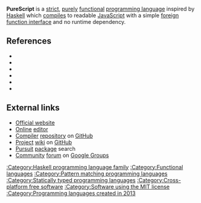 {{Userspace draft|source=ArticleWizard|date=January 2016}} 
{{Infobox programming language
| name                   = PureScript
| logo                   = [[File:PureScript Logo.png|frameless]]
| logo caption           = 
| screenshot             = <!-- (filename) -->
| screenshot caption     = 
| paradigm               = [[functional programming|functional]], [[purely functional|pure]], [[strict evaluation|strict]], [[modular programming|modular]]
| family                 = [[:Category:Haskell programming language family|Haskell]]
| designer               = Phil Freeman
| developer              = Phil Freeman, Gary Burgess
| released               = {{start date and age|2013|09|30}}
| latest release version = 0.8.0
| latest release date    = {{start date and age|2016|01|30}}
| latest preview version = 
| latest preview date    = <!-- {{start date and age|YYYY|MM|DD|df=yes/no}} -->
| typing                 = [[static typing|static]], [[strong typing|strong]], [[type inference|inferred]]
| scope                  = 
| programming language   = 
| discontinued           = 
| platform               = 
| operating system       = [[cross-platform]]
| license                = [[MIT License]]
| file ext               = .purs
| file format            = <!-- or: | file formats = -->
| website                = {{url|www.purescript.org}}
| implementations        = PureScript ([[JavaScript]]), Pure11 ([[C++11]])
| dialects               = 
| influenced by          = [[Haskell (programming language)|Haskell]], [[TypeScript]], Roy, Koka, [[Idris (programming language)|Idris]]
| influenced             = Shem
}}

'''PureScript''' is a [[strict evaluation|strict]], [[purely functional|purely]] [[functional programming|functional]] [[programming language]] inspired by [[Haskell]] which [[Source-to-source compiler|compiles]] to readable [[JavaScript]] with a simple [[foreign function interface]] and no runtime dependency.


== References ==
<!--- See http://en.wikipedia.org/wiki/Wikipedia:Footnotes on how to create references using <ref></ref> tags, these references will then appear here automatically -->
{{Reflist}}
{{refbegin}}
*{{cite news|last1=De Simone|first1=Sergio|title=PureScript: A Haskell-like Language that Compiles to JavaScript|url=http://www.infoq.com/news/2014/09/purescript-haskell-javascript|work=InfoQ|date=22 September 2014|quote=[PureScript] is written in and inspired by Haskell and aims at allowing to write very expressive code which is still clear and readable when translated into JavaScript.}}
*{{cite news|last1=Eames|first1=Joe|title=PureScript with John A. De Goes and Phil Freeman|url=https://devchat.tv/js-jabber/189-jsj-purescript-with-john-a-de-goes-and-phil-freeman|work=JavaScript Jabber|date=9 December 2015|quote=…people will find PureScript useful for the same reason that I created it and why I find it useful, which is that you want something fairly close to JavaScript like TypeScript is, [but with] the nice syntax and types that you get from Haskell.}}
*{{cite web|author1=Google|authorlink1=Google Summer of Code|title=Exhaustiveness Checker for PureScript|url=https://www.google-melange.com/gsoc/project/details/google/gsoc2015/ndelpiano/5685265389584384|website=Google Summer of Code|date=28 April 2015|quote=The main goal from this project is to provide an exhaustiveness checker for pattern match errors that allows non-exhaustive patterns to exist, yet ensures that a pattern match error does not occur and thus avoiding unexpected crashes while executing a program.}}
*{{cite web|author1=Google|authorlink1=Google Summer of Code|title=Pursuit enhancements|url=https://www.google-melange.com/gsoc/project/details/google/gsoc2015/hdgarrood/5717271485874176|website=Google Summer of Code|date=28 April 2015|quote=Enhance PureScript's Pursuit tool to provide better searching by names, searching by types, and a centralized documentation store—the three of these together should make it significantly easier to discover and use PureScript libraries.}}
*{{cite news|last1=Proctor|first1=Steven|title=Episode 26|url=https://www.functionalgeekery.com/episode-26-phil-freeman/|work=Functional Geekery|date=15 September 2015|quote= We cover his reason for creating PureScript, how it differs between other languages that compile to JavaScript, PureScript Conf 2015, the future of PureScript, and different ways to get started with PureScript.}}
*{{cite journal|last1=Srb|first1=Michal|title=Haskell-Like S-Expression-Based Language Designed for an IDE|date=12 June 2015|page=9|url=http://www.doc.ic.ac.uk/teaching/distinguished-projects/2015/m.srb.pdf|publisher=[[Imperial College London]]|quote=PureScript is a strict (not lazy), Haskell-like language which strives to compile to readable JavaScript without having to provide a large runtime library.}}
{{refend}}


== External links ==
*[http://www.purescript.org Official website]
*[http://try.purescript.org Online] [[source code editor|editor]]
*[https://github.com/purescript/purescript Compiler] [[software repository|repository]] on [[GitHub]]
*[https://github.com/purescript/purescript/wiki Project] [[wiki]] on [[GitHub]]
*[http://pursuit.purescript.org Pursuit] [[package manager|package]] search
*[https://groups.google.com/group/purescript Community] [[internet forum|forum]] on [[Google Groups]]


<!--- Categories --->

[[:Category:Haskell programming language family]]
[[:Category:Functional languages]]
[[:Category:Pattern matching programming languages]]
[[:Category:Statically typed programming languages]]
[[:Category:Cross-platform free software]]
[[:Category:Software using the MIT license]]
[[:Category:Programming languages created in 2013]]
